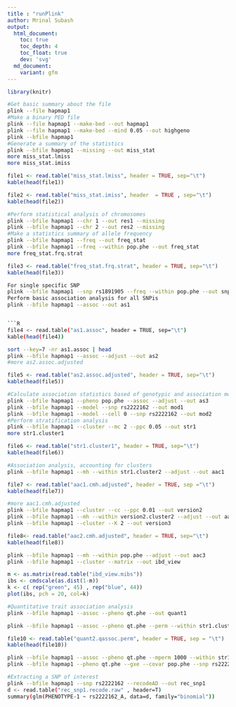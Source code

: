 ```yaml
---
title : "runPlink"
author: Mrinal Subash
output:
  html_document:
    toc: true
    toc_depth: 4
    toc_float: true
    dev: 'svg'
  md_document:
    variant: gfm
---
```


```R
library(knitr)
```

```bash
#Get basic summary about the file 
plink --file hapmap1
#Make a binary PED file
plink --file hapmap1 --make-bed --out hapmap1
plink --file hapmap1 --make-bed --mind 0.05 --out highgeno
plink --bfile hapmap1
#Generate a summary of the statistics
plink --bfile hapmap1 --missing --out miss_stat
more miss_stat.lmiss
more miss_stat.imiss
```

```R
file1 <- read.table("miss_stat.lmiss", header = TRUE, sep="\t")
kable(head(file1))
```

```R
file2 <- read.table("miss_stat.imiss", header  = TRUE , sep="\t")
kable(head(file2))
```

```bash
#Perform statistical analysis of chromosomes
plink --bfile hapmap1 --chr 1 --out res1 --missing
plink --bfile hapmap1 --chr 2 --out res2 --missing
#Make a statistics summary of allele frequency
plink --bfile hapmap1 --freq --out freq_stat
plink --bfile hapmap1 --freq --within pop.phe --out freq_stat
more freq_stat.frq.strat
```


```R
file3 <- read.table("freq_stat.frq.strat", header = TRUE, sep="\t")
kable(head(file3))
```

```bash
For single specific SNP
plink --bfile hapmap1 --snp rs1891905 --freq --within pop.phe --out snp1_frq_stat
Perform basic association analysis for all SNPis
plink --bfile hapmap1 --assoc --out as1


```R
file4 <- read.table("as1.assoc", header = TRUE, sep="\t")
kable(head(file4))
```

```bash
sort --key=7 -nr as1.assoc | head
plink --bfile hapmap1 --assoc --adjust --out as2
#more as2.assoc.adjusted
```


```R
file5 <- read.table("as2.assoc.adjusted", header = TRUE, sep="\t")
kable(head(file5))
```


```bash
#Calculate association statistics based of genotypic and association models
plink --bfile hapmap1 --pheno pop.phe --assoc --adjust --out as3
plink --bfile hapmap1 --model --snp rs2222162 --out mod1
plink --bfile hapmap1 --model --cell 0 --snp rs2222162 --out mod2
#Perform stratification analysis
plink --bfile hapmap1 --cluster --mc 2 --ppc 0.05 --out str1
more str1.cluster1
```

```R
file6 <- read.table("str1.cluster1", header = TRUE, sep="\t")
kable(head(file6))
```

```bash
#Association analysis, accounting for clusters
plink --bfile hapmap1 --mh --within str1.cluster2 --adjust --out aac1
```

```R
file7 <- read.table("aac1.cmh.adjusted", header = TRUE, sep ="\t")
kable(head(file7))
```


```bash
#more aac1.cmh.adjusted
plink --bfile hapmap1 --cluster --cc --ppc 0.01 --out version2
plink --bfile hapmap1 --mh --within version2.cluster2 --adjust --out aac2
plink --bfile hapmap1 --cluster --K 2 --out version3
```


```R
file8<- read.table("aac2.cmh.adjusted", header = TRUE, sep="\t")
kable(head(file8))
```


```bash
plink --bfile hapmap1 --mh --within pop.phe --adjust --out aac3
plink --bfile hapmap1 --cluster --matrix --out ibd_view
```


```R
m <- as.matrix(read.table("ibd_view.mibs"))
ibs <- cmdscale(as.dist(1-m))
k <- c( rep("green", 45) , rep("blue", 44))
plot(ibs, pch = 20, col=k)
```


```bash
#Quantitative trait association analysis
plink --bfile hapmap1 --assoc --pheno qt.phe --out quant1
```


```bash
plink --bfile hapmap1 --assoc --pheno qt.phe --perm --within str1.cluster2 --out quant2
```

```R
file10 <- read.table("quant2.qassoc.perm", header = TRUE, sep = "\t")
kable(head(file10))
```



```bash
plink --bfile hapmap1 --assoc --pheno qt.phe --mperm 1000 --within str1.cluster2 --out quant3
plink --bfile hapmap1 --pheno qt.phe --gxe --covar pop.phe --snp rs2222162 --out quant3
```


```bash
#Extracting a SNP of interest
plink --bfile hapmap1 --snp rs2222162 --recodeAD --out rec_snp1
d <- read.table("rec_snp1.recode.raw" , header=T)
summary(glm(PHENOTYPE-1 ~ rs2222162_A, data=d, family="binomial"))
```

